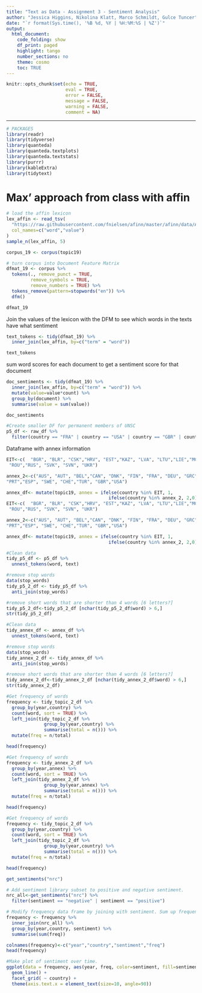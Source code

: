 ```yaml
---
title: "Text as Data - Assignment 3 - Sentiment Analysis"
author: "Jessica Higgins, Nikolina Klatt, Marco Schmildt, Gulce Tuncer"
date: "`r format(Sys.time(), '%B %d, %Y | %H:%M:%S | %Z')`"
output:
  html_document:
    code_folding: show
    df_print: paged
    highlight: tango
    number_sections: no
    theme: cosmo
    toc: TRUE
---
```

  
<style>
div.answer {background-color:#f3f0ff; border-radius: 5px; padding: 20px;}
</style>

```r
knitr::opts_chunk$set(echo = TRUE,
                      eval = TRUE,
                      error = FALSE,
                      message = FALSE,
                      warning = FALSE,
                      comment = NA)
```


***

```r
# PACKAGES
library(readr)
library(tidyverse)
library(quanteda)
library(quanteda.textplots)
library(quanteda.textstats)
library(purrr)
library(kableExtra)
library(tidytext)

```

# Max' approach from class with affin

```r
# load the affin lexicon
lex_affin <- read_tsv(
  "https://raw.githubusercontent.com/fnielsen/afinn/master/afinn/data/AFINN-en-165.txt",
  col_names=c("word","value")
)
sample_n(lex_affin, 5)

```

```r
corpus_19 <- corpus(topic19)

# turn corpus into Document Feature Matrix
dfmat_19 <- corpus %>% 
  tokens(., remove_punct = TRUE,
         remove_symbols = TRUE,
         remove_numbers = TRUE) %>%
  tokens_remove(pattern=stopwords("en")) %>% 
  dfm()

dfmat_19
```


Join the values of the lexicon with the DFM to see which words in the texts have what sentiment
```r
text_tokens <- tidy(dfmat_19) %>% 
  inner_join(lex_affin, by=c("term" = "word"))

text_tokens
```

sum word scores for each document to get a sentiment score for that document 

```r
doc_sentiments <- tidy(dfmat_19) %>%
  inner_join(lex_affin, by=c("term" = "word")) %>%
  mutate(value=value*count) %>%
  group_by(document) %>%
  summarise(value = sum(value))

doc_sentiments
```


```r
#Create smaller DF for permanent members of UNSC 
p5_df <- raw_df %>% 
  filter(country == "FRA" | country == "USA" | country == "GBR" | country == "RUS" | country == "CHN" )

```

Dataframe with annex information
```r
EIT<-c(  "BGR", "BLR", "CSK","HRV", "EST","KAZ", "LVA", "LTU","LIE","MCO", "POL", 
 "ROU","RUS", "SVK", "SVN", "UKR")

annex_2<-c("AUS", "AUT", "BEL","CAN", "DNK", "FIN", "FRA", "DEU", "GRC", "HUN", "ISL", "IRL", "ITA", "JPN", "LUX", "NLD", "NZL","NOR", 
"PRT","ESP", "SWE", "CHE","TUR", "GBR","USA")

annex_df<- mutate(topic19, annex = ifelse(country %in% EIT, 1,
                                      ifelse(country %in% annex_2, 2,0)))
EIT<-c(  "BGR", "BLR", "CSK","HRV", "EST","KAZ", "LVA", "LTU","LIE","MCO", "POL", 
 "ROU","RUS", "SVK", "SVN", "UKR")

annex_2<-c("AUS", "AUT", "BEL","CAN", "DNK", "FIN", "FRA", "DEU", "GRC", "HUN", "ISL", "IRL", "ITA", "JPN", "LUX", "NLD", "NZL","NOR", 
"PRT","ESP", "SWE", "CHE","TUR", "GBR","USA")

annex_df<- mutate(topic19, annex = ifelse(country %in% EIT, 1,
                                      ifelse(country %in% annex_2, 2,0)))

```


```r
#Clean data
tidy_p5_df <- p5_df %>% 
  unnest_tokens(word, text)

#remove stop words
data(stop_words)
tidy_p5_2_df <- tidy_p5_df %>%
  anti_join(stop_words)

#remove short words that are shorter than 4 words [6 letters?]
tidy_p5_2_df<-tidy_p5_2_df [nchar(tidy_p5_2_df$word) > 6,]
str(tidy_p5_2_df)
```

```r
#Clean data
tidy_annex_df <- annex_df %>% 
  unnest_tokens(word, text)

#remove stop words
data(stop_words)
tidy_annex_2_df <- tidy_annex_df %>%
  anti_join(stop_words)

#remove short words that are shorter than 4 words [6 letters?]
tidy_annex_2_df<-tidy_annex_2_df [nchar(tidy_annex_2_df$word) > 6,]
str(tidy_annex_2_df)
```




```r
#Get frequency of words
frequency <- tidy_topic_2_df %>% 
  group_by(year,country) %>% 
  count(word, sort = TRUE) %>% 
  left_join(tidy_topic_2_df %>% 
              group_by(year,country) %>% 
              summarise(total = n())) %>%
  mutate(freq = n/total)

head(frequency)
```

```r
#Get frequency of words
frequency <- tidy_annex_2_df %>% 
  group_by(year,annex) %>% 
  count(word, sort = TRUE) %>% 
  left_join(tidy_annex_2_df %>% 
              group_by(year,annex) %>% 
              summarise(total = n())) %>%
  mutate(freq = n/total)

head(frequency)
```
```r
#Get frequency of words
frequency <- tidy_topic_2_df %>% 
  group_by(year,country) %>% 
  count(word, sort = TRUE) %>% 
  left_join(tidy_topic_2_df %>% 
              group_by(year,country) %>% 
              summarise(total = n())) %>%
  mutate(freq = n/total)

head(frequency)
```


```r
get_sentiments("nrc")

# Add sentiment library subset to positive and negative sentiment.
nrc_all<-get_sentiments("nrc") %>% 
  filter(sentiment == "negative" | sentiment == "positive")

# Modify frequency data frame by joining with sentiment. Sum up frequency based on sentiment, country and year.
frequency <- frequency %>% 
  inner_join(nrc_all) %>% 
  group_by(year,country, sentiment) %>% 
  summarise(sum(freq))

colnames(frequency)<-c("year","country","sentiment","freq")
head(frequency)
```

```r
#Make plot of sentiment over time.
ggplot(data = frequency, aes(year, freq, color=sentiment, fill=sentiment)) +
  geom_line() + 
  facet_grid( ~ country) + 
  theme(axis.text.x = element_text(size=10, angle=90))

```
